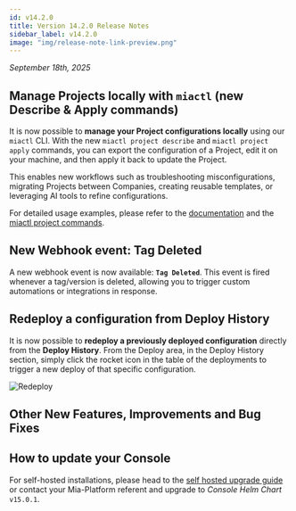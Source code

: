 ```yaml
---
id: v14.2.0
title: Version 14.2.0 Release Notes
sidebar_label: v14.2.0
image: "img/release-note-link-preview.png"
---
```



_September 18th, 2025_

## Manage Projects locally with `miactl` (new Describe & Apply commands)

It is now possible to **manage your Project configurations locally** using our `miactl` CLI.
With the new `miactl project describe` and `miactl project apply` commands, you can export the configuration of a Project, edit it on your machine, and then apply it back to update the Project.

This enables new workflows such as troubleshooting misconfigurations, migrating Projects between Companies, creating reusable templates, or leveraging AI tools to refine configurations.

For detailed usage examples, please refer to the [documentation](/products/console/api-console/api-design/miactl-commands.md) and the [miactl project commands](/products/console/cli/miactl/30_commands.md#project).

## New Webhook event: Tag Deleted

A new webhook event is now available: **`Tag Deleted`**.
This event is fired whenever a tag/version is deleted, allowing you to trigger custom automations or integrations in response.

## Redeploy a configuration from Deploy History

It is now possible to **redeploy a previously deployed configuration** directly from the **Deploy History**.
From the Deploy area, in the Deploy History section, simply click the rocket icon in the table of the deployments to trigger a new deploy of that specific configuration.

![Redeploy](img/redeploy-deploy-history.png)

## Other New Features, Improvements and Bug Fixes

<Accordion data={dataAccordion} />

## How to update your Console

For self-hosted installations, please head to the [self hosted upgrade guide](/infrastructure/self-hosted/installation-chart/100_how-to-upgrade.md) or contact your Mia-Platform referent and upgrade to _Console Helm Chart_ `v15.0.1`.
